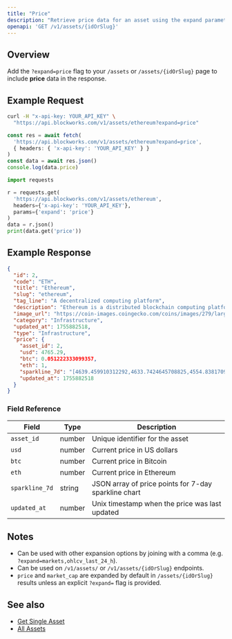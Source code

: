 ```yaml
---
title: "Price"
description: "Retrieve price data for an asset using the expand parameter"
openapi: 'GET /v1/assets/{idOrSlug}'
---
```


## Overview

Add the `?expand=price` flag to your `/assets` or `/assets/{idOrSlug}` page to include **price** data in the response.

## Example Request

<CodeGroup>

```bash cURL
curl -H "x-api-key: YOUR_API_KEY" \
  "https://api.blockworks.com/v1/assets/ethereum?expand=price"
```

```typescript TypeScript
const res = await fetch(
  'https://api.blockworks.com/v1/assets/ethereum?expand=price',
  { headers: { 'x-api-key': 'YOUR_API_KEY' } }
)
const data = await res.json()
console.log(data.price)
```

```python Python
import requests

r = requests.get(
  'https://api.blockworks.com/v1/assets/ethereum',
  headers={'x-api-key': 'YOUR_API_KEY'},
  params={'expand': 'price'}
)
data = r.json()
print(data.get('price'))
```

</CodeGroup>

## Example Response

```json
{
  "id": 2,
  "code": "ETH",
  "title": "Ethereum",
  "slug": "ethereum",
  "tag_line": "A decentralized computing platform",
  "description": "Ethereum is a distributed blockchain computing platform for smart contracts and decentralized applications. Its native token is ether (ETH), which primarily serves as a means of payment for transaction fees and as collateral for borrowing specific ERC-20 tokens within the decentralized finance (DeFi) sector.",
  "image_url": "https://coin-images.coingecko.com/coins/images/279/large/ethereum.png?1696501628",
  "category": "Infrastructure",
  "updated_at": 1755882518,
  "type": "Infrastructure",
  "price": {
    "asset_id": 2,
    "usd": 4765.29,
    "btc": 0.051222333099357,
    "eth": 1,
    "sparkline_7d": "[4639.459910312292,4633.7424645708825,4554.8381709187515,4495.27457472361,4445.927670898998,4415.829282347378,4444.639360765793,4398.416327200253,4386.035919898839,4425.195987288076,4429.387512759475,4484.038379608297,4430.532465017841,4474.621447041862,4489.322103036408,4448.557665954041,4437.237650056369,4454.865585353516,4427.505655482169,4424.581230427647,4457.974429487894,4450.17090556177,4408.254855782439,4408.192105737334,4388.622203435841,4411.922207103838,4398.197957149771,4415.321720059268,4402.30918266725,4411.294936968012,4406.7748565725105,4414.239172906332,4421.106288010189,4432.431740524485,4418.157983574278,4427.9779936676905,4423.427841805725,4417.165406421642,4411.989814369911,4435.914439706703,4454.422209228155,4482.575648159058,4476.502884147134,4461.8791539730055,4470.949341242234,4530.340506274097,4540.224310952337,4560.55754343139,4554.757519948156,4540.418094755189,4537.111670910976,4554.0672683810435,4563.720883287974,4530.230439492318,4529.979455082307,4493.546452783142,4459.252520879271,4476.649368894867,4480.210282883734,4530.179357292165,4485.033789094146,4459.5882776334265,4401.33774918774,4342.449708890175,4320.143571558077,4341.63989960528,4309.278499635083,4253.453671625841,4268.799744597591,4254.842586503113,4294.937691080915,4266.53266038923,4277.686035026836,4343.308886687448,4302.506769313587,4334.550089566177,4346.036044031518,4325.489689418948,4368.541033339547,4372.344745518553,4355.791274883982,4338.808438274305,4356.157029331578,4344.315720750668,4317.2757573282315,4345.627728915809,4295.900339297719,4288.3505536264565,4220.472426904265,4227.445219814358,4234.761347893579,4239.598140095132,4234.140358684951,4258.534261160376,4283.655570161312,4287.017474947467,4306.89780229794,4306.138414662149,4292.479206363202,4200.741955570188,4192.074136734997,4147.946675037544,4185.513896488857,4136.557636095331,4150.5376199983675,4158.69111387679,4150.537934666027,4133.66525923688,4080.647740086776,4107.541781461217,4116.6160388609005,4136.696358714024,4139.60926834396,4170.183548147729,4182.476932316323,4181.31557631135,4190.950558299099,4236.646696712759,4222.761287837913,4227.3404712096435,4200.587604763044,4206.723705002232,4139.006984573057,4217.767397510883,4254.971830891948,4302.4548697326045,4342.094424018613,4306.099448652301,4343.129551827904,4355.770424892453,4356.544706287441,4361.716783581947,4335.095011843836,4320.1980430012945,4333.961726754763,4292.4304098328475,4297.465197334503,4296.585571353684,4313.3986585238445,4298.708337862511,4309.4486339886635,4290.869649543399,4276.708693064774,4291.683586094649,4279.936860223659,4245.421345174224,4266.5729224797005,4271.484138188116,4242.451908736863,4219.881963694916,4241.536824509093,4261.992757097628,4225.847540684238,4248.233004142016,4244.163926928581,4249.305258031314,4224.438592580698,4238.056205858333,4257.145344757436,4290.755690689207,4277.367653632968,4279.657307435543,4289.600459738463,4294.924937363455,4340.875783582629,4332.522512190271,4328.1503321390355,4296.813304664316]",
    "updated_at": 1755882518
  }
}
```

### Field Reference

| Field | Type | Description |
|---|---|---|
| `asset_id` | number | Unique identifier for the asset |
| `usd` | number | Current price in US dollars |
| `btc` | number | Current price in Bitcoin |
| `eth` | number | Current price in Ethereum |
| `sparkline_7d` | string | JSON array of price points for 7-day sparkline chart |
| `updated_at` | number | Unix timestamp when the price was last updated |

## Notes

- Can be used with other expansion options by joining with a comma (e.g. `?expand=markets,ohlcv_last_24_h`).
- Can be used on `/v1/assets/` or `/v1/assets/{idOrSlug}` endpoints.
- `price` and `market_cap` are expanded by default in `/assets/{idOrSlug}` results unless an explicit `?expand=` flag is provided.

## See also

- [Get Single Asset](/api-reference/assets/get-single)
- [All Assets](/api-reference/assets/list)
